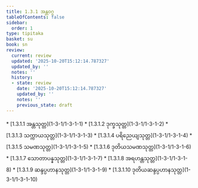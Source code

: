 ```yaml
---
title: 1.3.1 အန္တဝဂ္ဂ
tableOfContents: false
sidebar:
  order: 1
type: tipitaka
basket: su
book: sn
review:
  current: review
  updated: '2025-10-20T15:12:14.787327'
  updated_by: ''
  notes: ''
  history:
  - state: review
    date: '2025-10-20T15:12:14.787327'
    updated_by: ''
    notes: ''
    previous_state: draft
---
```



<DynamicBreadcrumb />


<ReviewStatus review={frontmatter.review} showDetails={true} />

<HypothesisAnnotation frontmatter={frontmatter} />



<TableOfContents book="sn" section="1.3.1">
* [1.3.1.1 အန္တသုတ္တ](1-3-1/1-3-1-1)
* [1.3.1.2 ဒုက္ခသုတ္တ](1-3-1/1-3-1-2)
* [1.3.1.3 သက္ကာယသုတ္တ](1-3-1/1-3-1-3)
* [1.3.1.4 ပရိညေယျသုတ္တ](1-3-1/1-3-1-4)
* [1.3.1.5 သမဏသုတ္တ](1-3-1/1-3-1-5)
* [1.3.1.6 ဒုတိယသမဏသုတ္တ](1-3-1/1-3-1-6)
* [1.3.1.7 သောတာပန္နသုတ္တ](1-3-1/1-3-1-7)
* [1.3.1.8 အရဟန္တသုတ္တ](1-3-1/1-3-1-8)
* [1.3.1.9 ဆန္ဒပ္ပဟာနသုတ္တ](1-3-1/1-3-1-9)
* [1.3.1.10 ဒုတိယဆန္ဒပ္ပဟာနသုတ္တ](1-3-1/1-3-1-10)
</TableOfContents>